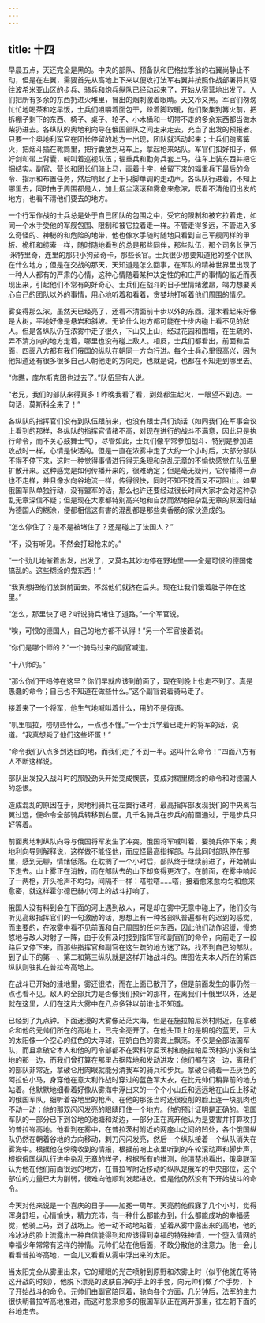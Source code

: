 ```yaml
---
---
---
```

title: 十四
---




早晨五点，天还完全是黑的。中央的部队、预备队和巴格拉季翁的右翼尚静止不动，但是在左翼，需要首先从高地上下来以便攻打法军右翼并按照作战部署将其驱往波希米亚山区的步兵、骑兵和炮兵纵队已经动起来了，开始从宿营地出发了。人们把所有多余的东西扔进火堆里，冒出的烟刺激着眼睛。天又冷又黑。军官们匆匆忙忙地喝茶和吃早饭，士兵们咀嚼着面包干，跺着脚取暖，他们聚集到篝火前，把拆棚子剩下的东西、椅子、桌子、轮子、小木桶和一切带不走的多余东西都当做木柴扔进去。各纵队的奥地利向导在俄国部队之间走来走去，充当了出发的预报者。只要一个奥地利军官在团长停留的地方一出现，团队就活动起来；士兵们跑离篝火，把烟斗插在靴筒里，把行囊放到马车上，拿起枪来站队。军官们扣好扣子，佩好剑和带上背囊，喊叫着巡视队伍；辎重兵和勤务兵套上马，往车上装东西并把它捆结实。副官、营长和团长们骑上马，画着十字，给留下来的辎重兵下最后的命令、指示和布置任务，然后响起了上千只脚单调的走动声。各纵队行进着，不知上哪里去，同时由于周围都是人，加上烟尘滚滚和雾愈来愈浓，既看不清他们出发的地方，也看不清他们要去的地方。

一个行军作战的士兵总是处于自己团队的包围之中，受它的限制和被它拉着走，如同一个水手受他的军舰包围、限制和被它拉着走一样。不管走得多远，不管进入多么奇怪的、神秘的和危险的地带，他也像水手随时随地只看到自己军舰同样的甲板、桅杆和缆索一样，随时随地看到的总是那些同伴，那些队伍，那个司务长伊万·米特里奇，连里的那只小狗茹奇卡，那些长官。士兵很少想要知道他的整个团队在什么地方；但是在交战的那天，天知道是怎么回事，在军队的精神世界里出现了一种人人都有的严肃的心情，这种心情随着某种决定性的和庄严的事情的临近而表现出来，引起他们不常有的好奇心。士兵们在战斗的日子里情绪激昂，竭力想要关心自己的团队以外的事情，用心地听着和看着，贪婪地打听着他们周围的情况。

雾变得那么浓，虽然天已经亮了，还看不清面前十步以外的东西。灌木看起来好像是大树，平地好像是悬岩和斜坡。无论什么地方都可能在十步内碰上看不见的敌人。但是各纵队仍在浓雾中走了很久，下山又上山，经过花园和围墙，在生疏的、弄不清方向的地方走着，哪里也没有碰上敌人。相反，士兵们都看出，前面和后面，四面八方都有我们俄国的纵队在朝同一方向行进。每个士兵心里很高兴，因为他知道还有很多很多自己人朝他走的方向走，也就是说，也都在不知走到哪里去。

“你瞧，库尔斯克团也过去了。”队伍里有人说。

“老兄，我们的部队来得真多！昨晚我看了看，到处都生起火，一眼望不到边。一句话，莫斯科全来了！”

各纵队的指挥官们没有到队伍跟前来，也没有跟士兵们谈话（如同我们在军事会议上看到的那样，各纵队的指挥官情绪不高，对现在进行的战斗不满意，因此只是执行命令，而不关心鼓舞士气），尽管如此，士兵们像平常参加战斗、特别是参加进攻战时一样，心情是快活的。但是一直在浓雾中走了大约一个小时后，大部分部队不得不停下来，这时一种觉得事情进行得无条理和杂乱无章的不愉快感觉在队伍里扩散开来。这种感觉是如何传播开来的，很难确定；但是毫无疑问，它传播得一点也不走样，并且像水向谷地流一样，传得很快，同时不知不觉而又不可阻止。如果俄国军队单独行动，没有盟军的话，那么也许还要经过很长时间大家才会对这种杂乱无章深信不疑；但是现在大家都特别高兴地和自然而然地把杂乱无章的原因归结为德国人的糊涂，便都相信这有害的混乱都是那些卖香肠的家伙造成的。

“怎么停住了？是不是被堵住了？还是碰上了法国人？”

“不，没有听见。不然会打起枪来的。”

“一个劲儿地催着出发，出发了，又莫名其妙地停在野地里——全是可恨的德国佬搞乱的。这些糊涂的鬼东西！”

“我真想把他们放到前面去。不然他们就挤在后头。现在让我们饿着肚子停在这里。”

“怎么，那里快了吧？听说骑兵堵住了道路。”一个军官说。

“唉，可恨的德国人，自己的地方都不认得！”另一个军官接着说。

“你们是哪个师的？”一个骑马过来的副官喊道。

“十八师的。”

“那么你们干吗停在这里？你们早就应该到前面了，现在到晚上也走不到了。真是愚蠢的命令；自己也不知道在做些什么。”这个副官说着骑马走了。

接着来了一个将军，他生气地喊叫着什么，用的不是俄语。

“叽里呱拉，唠叨些什么，一点也不懂。”一个士兵学着已走开的将军的话，说道。“我真想毙了他们这些坏蛋！”

“命令我们八点多到达目的地，而我们走了不到一半。这叫什么命令！”四面八方有人不断这样说。

部队出发投入战斗时的那股劲头开始变成懊丧，变成对糊里糊涂的命令和对德国人的怨恨。

造成混乱的原因在于，奥地利骑兵在左翼行进时，最高指挥部发现我们的中央离右翼过远，便命令全部骑兵转移到右面。几千名骑兵在步兵的前面通过，于是步兵只好等着。

前面奥地利纵队向导与俄国将军发生了冲突。俄国将军喊叫着，要骑兵停下来；奥地利向导则解释说，这样做不能怪他，而应怪最高指挥部。与此同时部队停在那里，感到无聊，情绪低落。在耽搁了一个小时后，部队终于继续前进了，开始朝山下走去。山上雾正在消散，而在部队去的山下却变得更浓了。在前面，在雾中响起了一两枪，开头枪声不均匀，间隔不一样：嗒啦嗒……嗒，接着愈来愈均匀和愈来愈密，就这样霍尔德巴赫小河上的战斗打响了。

俄国人没有料到会在下面的河上遇到敌人，可是却在雾中无意中碰上了，他们没有听见高级指挥官们的一句激励的话，思想上有一种各部队普遍都有的迟到的感觉，而主要的，在浓雾中看不见前面和自己周围的任何东西，因此他们动作迟缓，慢悠悠地与敌人对射了一阵，由于没有及时接到指挥官和副官们的命令，向前走了一段路后又停下来，而那些指挥官和副官在这生疏的地方迷了路，找不到自己的部队。到了山下的第一、第二和第三纵队就是这样开始战斗的。库图佐夫本人所在的第四纵队则驻扎在普拉岑高地上。

在战斗已开始的洼地里，雾还很浓，而在上面已散开了，但是前面发生的事仍然一点也看不见。敌人的全部兵力是否像我们预计的那样，在离我们十俄里以外，还是就在这里，人们在这片大雾中在八点多钟以前谁也不知道。

已经到了九点钟。下面迷漫的大雾像茫茫大海，但是在施拉帕尼茨村附近，在拿破仑和他的元帅们所在的高地上，已完全亮开了。在他头顶上的是明朗的蓝天，巨大的太阳像一个空心的红色的大浮球，在奶白色的雾海上飘荡。不仅是全部法国军队，而且拿破仑本人和他的司令部都不在索科尔尼茨村和施拉帕尼茨村的小溪和洼地的那一边，而我们曾打算在那里占据阵地和发动进攻；他们都在这一边，离我们的部队非常近，拿破仑用肉眼就能分清我军的骑兵和步兵。拿破仑骑着一匹灰色的阿拉伯小马，身穿他在意大利作战时穿过的蓝色军大衣，在比元帅们稍靠前的地方站着。他默默地细看着好像从雾海中浮出来的一个个小山丘和远远地在山丘上移动的俄国军队，细听着谷地里的枪声。在他的那张当时还很瘦削的脸上连一块肌肉也不动一动；他的那双闪闪发亮的眼睛盯住一个地方。他的预计证明是正确的。俄国军队的一部分已下到谷地的池塘和湖边，一部分正在离开他认为是要害并打算攻打的普拉岑高地。他看到在雾中，在普拉茨村附近的两座山之间的凹处，各个俄国纵队仍然在朝着谷地的方向移动，刺刀闪闪发亮，然后一个纵队接着一个纵队消失在雾海中。根据他在傍晚收到的情报，根据前哨上夜里听到的车轮滚动声和脚步声，根据俄国纵队行进中杂乱无章的样子，根据所有的推测，他清楚地看出，俄奥联军认为他在他们前面很远的地方，在普拉岑附近移动的纵队是俄军的中央部位，这个部位的力量已大为削弱，很难向他顺利发起进攻。但是他仍然没有下开始战斗的命令。

今天对他来说是一个喜庆的日子——加冕一周年。天亮前他假寐了几个小时，觉得浑身舒坦，心情愉快，精力充沛，有一种什么都能办到，什么都能成功的幸福感觉，他骑上马，到了战场上。他一动不动地站着，望着从雾中露出来的高地，他的冷冰冰的脸上流露出一种自信能得到和应该得到幸福的特殊神情，一个堕入情网的幸福少年常常有这样的神情。元帅们站在他后面，不敢分散他的注意力。他一会儿看看普拉岑高地，一会儿又看看从雾中浮出来的太阳。

当太阳完全从雾里出来，它的耀眼的光芒喷射到原野和浓雾上时（似乎他就在等待这开战的时刻），他脱下漂亮的皮肤白净的手上的手套，向元帅们做了个手势，下了开始战斗的命令。元帅们由副官陪同着，驰向各个方面，几分钟后，法军的主力很快朝普拉岑高地推进，而这时愈来愈多的俄国军队正在离开那里，往左朝下面的谷地走去。